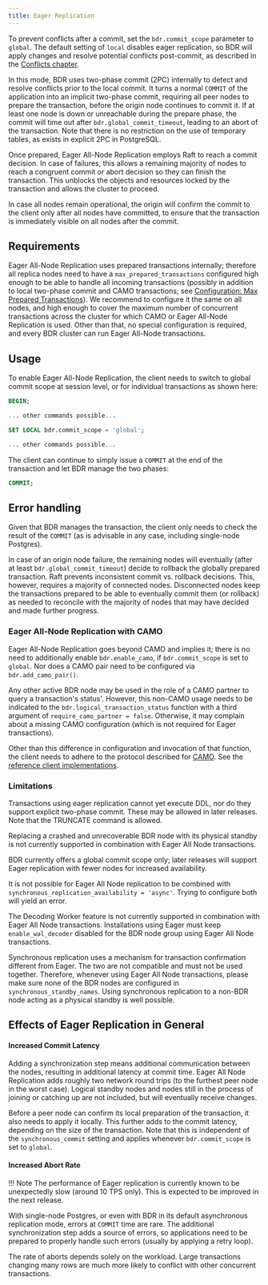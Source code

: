 ```yaml
---
title: Eager Replication
---
```


To prevent conflicts after a commit, set the `bdr.commit_scope`
parameter to `global`.  The default setting of `local` disables eager
replication, so BDR will apply changes and resolve potential conflicts
post-commit, as described in the [Conflicts chapter](conflicts.md).

In this mode, BDR uses two-phase commit (2PC) internally to detect and
resolve conflicts prior to the local commit.  It turns a normal
`COMMIT` of the application into an implicit two-phase commit,
requiring all peer nodes to prepare the transaction, before the origin
node continues to commit it.  If at least one node is down or
unreachable during the prepare phase, the commit will time out after
`bdr.global_commit_timeout`, leading to an abort of the
transaction. Note that there is no restriction on the use of
temporary tables, as exists in explicit 2PC in PostgreSQL.

Once prepared, Eager All-Node Replication employs Raft to reach a
commit decision.  In case of failures, this allows a remaining
majority of nodes to reach a congruent commit or abort decision so
they can finish the transaction.  This unblocks the objects and
resources locked by the transaction and allows the cluster to proceed.

In case all nodes remain operational, the origin will confirm the
commit to the client only after all nodes have committed, to ensure that the
transaction is immediately visible on all nodes after the commit.

## Requirements

Eager All-Node Replication uses prepared transactions internally;
therefore all replica nodes need to have a `max_prepared_transactions`
configured high enough to be able to handle all incoming transactions
(possibly in addition to local two-phase commit and CAMO transactions;
see [Configuration: Max Prepared Transactions](configuration.md#max-prepared-transactions)).
We recommend to configure it the same on all nodes, and high enough to
cover the maximum number of concurrent transactions across the cluster
for which CAMO or Eager All-Node Replication is used.  Other than
that, no special configuration is required, and every BDR cluster can
run Eager All-Node transactions.

## Usage

To enable Eager All-Node Replication, the client needs to switch to
global commit scope at session level, or for individual transactions
as shown here:

```sql
BEGIN;

... other commands possible...

SET LOCAL bdr.commit_scope = 'global';

... other commands possible...
```

The client can continue to simply issue a `COMMIT` at the end of the
transaction and let BDR manage the two phases:

```sql
COMMIT;
```

## Error handling

Given that BDR manages the transaction, the client only needs to check the
result of the `COMMIT` (as is advisable in any case, including single-node
Postgres).

In case of an origin node failure, the remaining nodes will eventually
(after at least `bdr.global_commit_timeout`) decide to rollback the
globally prepared transaction.  Raft prevents inconsistent commit vs.
rollback decisions.  This, however, requires a majority of connected
nodes.  Disconnected nodes keep the transactions prepared to be able
to eventually commit them (or rollback) as needed to reconcile with the
majority of nodes that may have decided and made further progress.

### Eager All-Node Replication with CAMO

Eager All-Node Replication goes beyond CAMO and implies it; there is no
need to additionally enable `bdr.enable_camo`, if `bdr.commit_scope`
is set to `global`.  Nor does a CAMO pair need to be
configured via `bdr.add_camo_pair()`.

Any other active BDR node may be used in the role of a CAMO partner to
query a transaction's status'.  However, this non-CAMO usage needs to
be indicated to the `bdr.logical_transaction_status` function with a
third argument of `require_camo_partner = false`.  Otherwise, it may
complain about a missing CAMO configuration (which is not required for
Eager transactions).

Other than this difference in configuration and invocation of that
function, the client needs to adhere to the protocol
described for [CAMO](camo.md).  See the [reference client
implementations](camo_clients.md).

### Limitations

Transactions using eager replication cannot yet execute DDL,
nor do they support explicit two-phase commit.
These may be allowed in later releases.
Note that the TRUNCATE command is allowed.

Replacing a crashed and unrecoverable BDR node with its physical
standby is not currently supported in combination with Eager All Node
transactions.

BDR currently offers a global commit scope only; later releases
will support Eager replication with fewer nodes for increased
availability.

It is not possible for Eager All Node replication to be combined with
`synchronous_replication_availability = 'async'`.  Trying to configure
both will yield an error.

The Decoding Worker feature is not currently supported in combination
with Eager All Node transactions.  Installations using Eager must keep
`enable_wal_decoder` disabled for the BDR node group using Eager All
Node transactions.

Synchronous replication uses a mechanism for transaction confirmation
different from Eager.  The two are not compatible and must not be used
together.  Therefore, whenever using Eager All Node transactions,
please make sure none of the BDR nodes are configured in
`synchronous_standby_names`.  Using synchronous replication to a
non-BDR node acting as a physical standby is well possible.

## Effects of Eager Replication in General

#### Increased Commit Latency

Adding a synchronization step means additional communication between
the nodes, resulting in additional latency at commit time.  Eager All
Node Replication adds roughly two network round trips (to the furthest
peer node in the worst case).  Logical standby nodes and nodes still
in the process of joining or catching up are not included, but will
eventually receive changes.

Before a peer node can confirm its local preparation of the
transaction, it also needs to apply it locally.  This further adds to
the commit latency, depending on the size of the transaction. Note
that this is independent of the `synchronous_commit` setting and
applies whenever `bdr.commit_scope` is set to `global`.

#### Increased Abort Rate

!!! Note
    The performance of Eager replication is currently known to be
	unexpectedly slow (around 10 TPS only). This is expected to be
	improved in the next release.

With single-node Postgres, or even with BDR in its default asynchronous
replication mode, errors at `COMMIT` time are rare.  The additional
synchronization step adds a source of errors, so applications need to
be prepared to properly handle such errors (usually by applying a
retry loop).

The rate of aborts depends solely on the workload.  Large transactions
changing many rows are much more likely to conflict with other
concurrent transactions.
